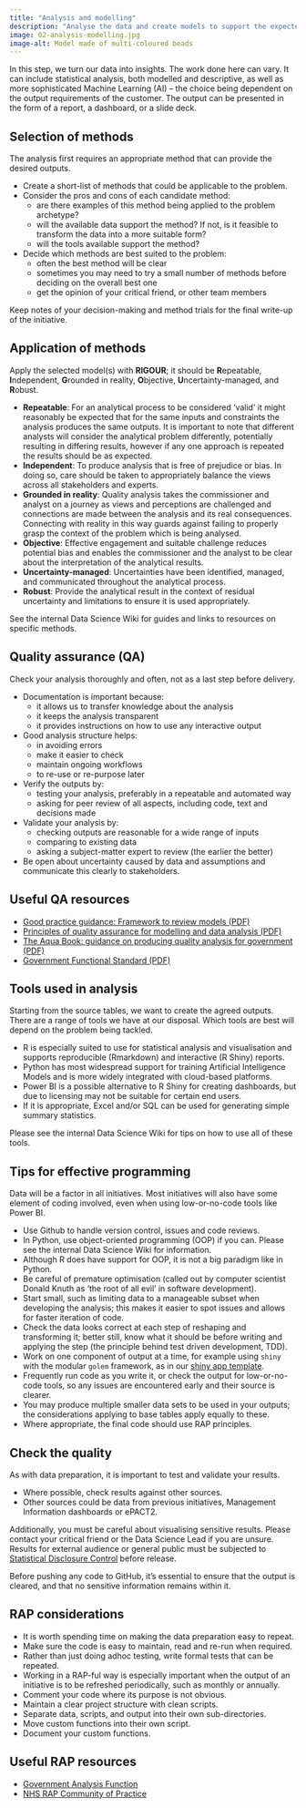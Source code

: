 ```yaml
---
title: "Analysis and modelling"
description: "Analyse the data and create models to support the expected outputs."
image: 02-analysis-modelling.jpg
image-alt: Model made of multi-coloured beads
---
```


In this step, we turn our data into insights. The work done here can vary. It can include statistical analysis, both modelled and descriptive, as well as more sophisticated Machine Learning (AI) – the choice being dependent on the output requirements of the customer. The output can be presented in the form of a report, a dashboard, or a slide deck.

## Selection of methods

The analysis first requires an appropriate method that can provide the desired outputs.

-	Create a short-list of methods that could be applicable to the problem.
-	Consider the pros and cons of each candidate method:
    -	are there examples of this method being applied to the problem archetype?
    -	will the available data support the method? If not, is it feasible to transform the data into a more suitable form?
    -	will the tools available support the method?
-	Decide which methods are best suited to the problem:
    -	often the best method will be clear
    -	sometimes you may need to try a small number of methods before deciding on the overall best one
    -	get the opinion of your critical friend, or other team members

Keep notes of your decision-making and method trials for the final write-up of the initiative.

## Application of methods

Apply the selected model(s) with **RIGOUR**; it should be **R**epeatable, **I**ndependent, **G**rounded in reality, **O**bjective, **U**ncertainty-managed, and **R**obust.

- **Repeatable**: For an analytical process to be considered 'valid' it might reasonably be expected that for the same inputs and constraints the analysis produces the same outputs. It is important to note that different analysts will consider the analytical problem differently, potentially resulting in differing results, however if any one approach is repeated the results should be as expected.
- **Independent**: To produce analysis that is free of prejudice or bias. In doing so, care should be taken to appropriately balance the views across all stakeholders and experts.
- **Grounded in reality**: Quality analysis takes the commissioner and analyst on a journey as views and perceptions are challenged and connections are made between the analysis and its real consequences. Connecting with reality in this way guards against failing to properly grasp the context of the problem which is being analysed.
- **Objective**: Effective engagement and suitable challenge reduces potential bias and enables the commissioner and the analyst to be clear about the interpretation of the analytical results.
-	**Uncertainty-managed**: Uncertainties have been identified, managed, and communicated throughout the analytical process.
-	**Robust**: Provide the analytical result in the context of residual uncertainty and limitations to ensure it is used appropriately.

See the internal Data Science Wiki for guides and links to resources on specific methods.

## Quality assurance (QA)

Check your analysis thoroughly and often, not as a last step before delivery.

-	Documentation is important because:
    -	it allows us to transfer knowledge about the analysis
    -	it keeps the analysis transparent
    -	it provides instructions on how to use any interactive output
-	Good analysis structure helps:
    -	in avoiding errors
    -	make it easier to check
    -	maintain ongoing workflows
    -	to re-use or re-purpose later
-	Verify the outputs by:
    -	testing your analysis, preferably in a repeatable and automated way
    -	asking for peer review of all aspects, including code, text and decisions made
- Validate your analysis by:
    -	checking outputs are reasonable for a wide range of inputs
    -	comparing to existing data
    -	asking a subject-matter expert to review (the earlier the better)
-	Be open about uncertainty caused by data and assumptions and communicate this clearly to stakeholders.

## Useful QA resources

- [Good practice guidance: Framework to review models (PDF)](https://www.nao.org.uk/wp-content/uploads/2016/03/11018-002-Framework-to-review-models_External_4DP.pdf)
- [Principles of quality assurance for modelling and data analysis (PDF)](https://assets.publishing.service.gov.uk/government/uploads/system/uploads/attachment_data/file/878616/Principles_of_QA_for_analysis.pdf)
- [The Aqua Book: guidance on producing quality analysis for government (PDF)](https://assets.publishing.service.gov.uk/media/5a7f3bb8e5274a2e87db49be/aqua_book_final_web.pdf)
- [Government Functional Standard (PDF)](https://assets.publishing.service.gov.uk/media/64e4cf0a4002ee000d560d5f/2023.02_GovS_010_Analysis_v2.1.pdf)

## Tools used in analysis

Starting from the source tables, we want to create the agreed outputs. There are a range of tools we have at our disposal. Which tools are best will depend on the problem being tackled.

- R is especially suited to use for statistical analysis and visualisation and supports reproducible (Rmarkdown) and interactive (R Shiny) reports.
- Python has most widespread support for training Artificial Intelligence Models and is more widely integrated with cloud-based platforms.
- Power BI is a possible alternative to R Shiny for creating dashboards, but due to licensing may not be suitable for certain end users.
- If it is appropriate, Excel and/or SQL can be used for generating simple summary statistics.

Please see the internal Data Science Wiki for tips on how to use all of these tools.

## Tips for effective programming

Data will be a factor in all initiatives. Most initiatives will also have some element of coding involved, even when using low-or-no-code tools like Power BI.

- Use Github to handle version control, issues and code reviews.
- In Python, use object-oriented programming (OOP) if you can. Please see the internal Data Science Wiki for information.
- Although R does have support for OOP, it is not a big paradigm like in Python.
- Be careful of premature optimisation (called out by computer scientist Donald Knuth as ‘the root of all evil’ in software development).
- Start small, such as limiting data to a manageable subset when developing the analysis; this makes it easier to spot issues and allows for faster iteration of code.
- Check the data looks correct at each step of reshaping and transforming it; better still, know what it should be before writing and applying the step (the principle behind test driven development, TDD).
- Work on one component of output at a time, for example using `shiny` with the modular `golem` framework, as in our [shiny app template](https://github.com/nhsbsa-data-analytics/nhsbsaShinyR).
- Frequently run code as you write it, or check the output for low-or-no-code tools, so any issues are encountered early and their source is clearer.
- You may produce multiple smaller data sets to be used in your outputs; the considerations applying to base tables apply equally to these.
- Where appropriate, the final code should use RAP principles.

## Check the quality

As with data preparation, it is important to test and validate your results.

- Where possible, check results against other sources.
- Other sources could be data from previous initiatives, Management Information dashboards or ePACT2.

Additionally, you must be careful about visualising sensitive results. Please contact your critical friend or the Data Science Lead if you are unsure. Results for external audience or general public must be subjected to [Statistical Disclosure Control](https://www.nhsbsa.nhs.uk/sites/default/files/2020-10/nhsbsa-sdc-protocol.pdf) before release.

Before pushing any code to GitHub, it's essential to ensure that the output is cleared, and that no sensitive information remains within it.

## RAP considerations

- It is worth spending time on making the data preparation easy to repeat.
- Make sure the code is easy to maintain, read and re-run when required.
- Rather than just doing adhoc testing, write formal tests that can be repeated.
- Working in a RAP-ful way is especially important when the output of an initiative is to be refreshed periodically, such as monthly or annually.
- Comment your code where its purpose is not obvious.
- Maintain a clear project structure with clean scripts.
- Separate data, scripts, and output into their own sub-directories.
- Move custom functions into their own script.
- Document your custom functions.

## Useful RAP resources

- [Government Analysis Function](https://analysisfunction.civilservice.gov.uk/support/reproducible-analytical-pipelines/)
- [NHS RAP Community of Practice](https://nhsdigital.github.io/rap-community-of-practice/introduction_to_RAP/levels_of_RAP/)

